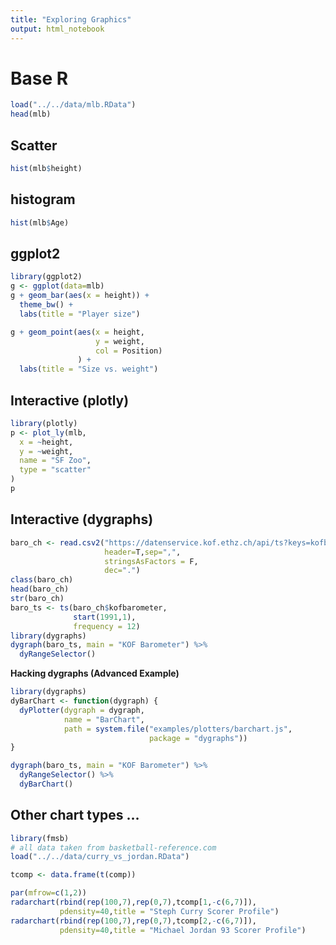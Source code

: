```yaml
---
title: "Exploring Graphics"
output: html_notebook
---
```


# Base R

```r
load("../../data/mlb.RData")
head(mlb)
```

## Scatter
```r
hist(mlb$height)
```


## histogram

```r
hist(mlb$Age)
```




## ggplot2
```r
library(ggplot2)
g <- ggplot(data=mlb)
g + geom_bar(aes(x = height)) +
  theme_bw() + 
  labs(title = "Player size")
```

```r
g + geom_point(aes(x = height,
                   y = weight,
                   col = Position)
               ) +
  labs(title = "Size vs. weight")
```

## Interactive (plotly)

```r
library(plotly)
p <- plot_ly(mlb,
  x = ~height,
  y = ~weight,
  name = "SF Zoo",
  type = "scatter"
)
p

```

## Interactive (dygraphs)
<!-- https://rstudio.github.io/dygraphs/gallery-custom-plotters.html -->

```r
baro_ch <- read.csv2("https://datenservice.kof.ethz.ch/api/ts?keys=kofbarometer&mime=csv",
                     header=T,sep=",",
                     stringsAsFactors = F,
                     dec=".")
class(baro_ch)
head(baro_ch)
str(baro_ch)
baro_ts <- ts(baro_ch$kofbarometer,
              start(1991,1),
              frequency = 12)
library(dygraphs)
dygraph(baro_ts, main = "KOF Barometer") %>% 
  dyRangeSelector()
```
**Hacking dygraphs (Advanced Example)**
```r
library(dygraphs)
dyBarChart <- function(dygraph) {
  dyPlotter(dygraph = dygraph,
            name = "BarChart",
            path = system.file("examples/plotters/barchart.js",
                               package = "dygraphs"))
}

dygraph(baro_ts, main = "KOF Barometer") %>% 
  dyRangeSelector() %>%
  dyBarChart()


```






## Other chart types ...
```r
library(fmsb)
# all data taken from basketball-reference.com
load("../../data/curry_vs_jordan.RData")

tcomp <- data.frame(t(comp))

par(mfrow=c(1,2))
radarchart(rbind(rep(100,7),rep(0,7),tcomp[1,-c(6,7)]),
           pdensity=40,title = "Steph Curry Scorer Profile")
radarchart(rbind(rep(100,7),rep(0,7),tcomp[2,-c(6,7)]),
           pdensity=40,title = "Michael Jordan 93 Scorer Profile")
```



